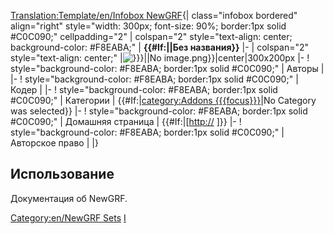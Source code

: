 <noinclude>[[Translation:Template/en/Infobox NewGRF]]</noinclude>{| class="infobox bordered" align="right" style="width: 300px; font-size: 90%; border:1px solid #C0C090;" cellpadding="2"
| colspan="2" style="text-align: center; background-color: #F8EABA;" | '''{{#If:{{{setname|}}}|{{{setname}}}|Без названия}}'''
|-
| colspan="2" style="text-align: center;" |[[Image:{{#If:{{{screenshot|}}}|{{{screenshot}}}|No image.png}}|center|300x200px]]
|-
! style="background-color: #F8EABA; border:1px solid #C0C090;" | Авторы
| {{{artist|}}}
|-
! style="background-color: #F8EABA; border:1px solid #C0C090;" | Кодер
| {{{coder|}}}
|-
! style="background-color: #F8EABA; border:1px solid #C0C090;" | Категории
| {{#If:{{{focus|}}}|[[category:Addons {{{focus}}}]]|No Category was selected}}  <!-- testing this idea, add more options and a switch? -->
|-
! style="background-color: #F8EABA; border:1px solid #C0C090;" | Домашняя страница
| {{#If:{{{homepage|}}}|[http://{{{homepage|}}} {{{homepagename|}}}]}}
|-
! style="background-color: #F8EABA; border:1px solid #C0C090;" | Авторское право
| {{{copyright|}}}
|}
<includeonly>[[Category:en/NewGRF Sets]]</includeonly><noinclude>


==Использование==

Документация об NewGRF.

[[Category:en/Templates|I]]
</noinclude>